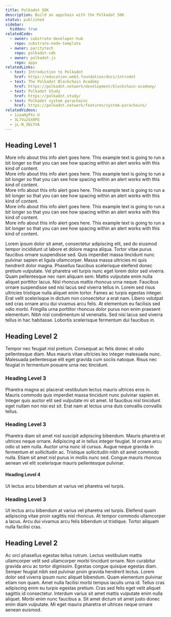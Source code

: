 ```yaml
---
title: Polkadot SDK
description: Build an appchain with the Polkadot SDK
status: published
sidebar:
  hidden: true
relatedCode:
  - owner: substrate-developer-hub
    repo: substrate-node-template
  - owner: paritytech
    repo: polkadot-sdk
  - owner: polkadot-js
    repo: apps
relatedLinks:
  - text: Introduction to Polkadot
    href: https://education.web3.foundation/docs/introdot
  - text: The Polkadot Blockchain Academy
    href: https://polkadot.network/development/blockchain-academy/
  - text: Polkadot Study
    href: https://polkadot.study/
  - text: Polkadot system parachains
    href: https://polkadot.network/features/system-parachains/
relatedVideos:
  - izaaHyPXs-U
  - 3L7Vu2SX0PE
  - jL-N_IWiYVA
---
```



## Heading Level 1

<Aside type="info" title="This is an aside" border="left" dismissable>
  <Icon name="simple-icons:rocket" slot="icon" />
  More info about this info alert goes here. This example text is going to run a bit longer so that you can see how spacing within an alert works with this kind of content.
</Aside>

<Aside type="note" title="This is an aside" border="left" dismissable>
  More info about this info alert goes here. This example text is going to run a bit longer so that you can see how spacing within an alert works with this kind of content.
</Aside>

<Aside type="success" title="This is an aside" border="left" dismissable>
  More info about this info alert goes here. This example text is going to run a bit longer so that you can see how spacing within an alert works with this kind of content.
</Aside>

<Aside type="tip" title="This is an aside" border="left" dismissable>
  More info about this info alert goes here. This example text is going to run a bit longer so that you can see how spacing within an alert works with this kind of content.
</Aside>

<Aside type="warning" title="This is an aside" border="left" dismissable>
  More info about this info alert goes here. This example text is going to run a bit longer so that you can see how spacing within an alert works with this kind of content.
</Aside>

Lorem ipsum dolor sit amet, consectetur adipiscing elit, sed do eiusmod tempor incididunt ut labore et dolore magna aliqua. Tortor vitae purus faucibus ornare suspendisse sed. Quis imperdiet massa tincidunt nunc pulvinar sapien et ligula ullamcorper. Massa massa ultricies mi quis hendrerit dolor magna. Phasellus faucibus scelerisque eleifend donec pretium vulputate. Vel pharetra vel turpis nunc eget lorem dolor sed viverra. Quam pellentesque nec nam aliquam sem. Mattis vulputate enim nulla aliquet porttitor lacus. Nisl rhoncus mattis rhoncus urna neque. Faucibus ornare suspendisse sed nisi lacus sed viverra tellus in. Lorem sed risus ultricies tristique nulla aliquet enim tortor. Fames ac turpis egestas integer. Erat velit scelerisque in dictum non consectetur a erat nam. Libero volutpat sed cras ornare arcu dui vivamus arcu felis. At elementum eu facilisis sed odio morbi. Fringilla urna porttitor rhoncus dolor purus non enim praesent elementum. Nibh nisl condimentum id venenatis. Sed nisi lacus sed viverra tellus in hac habitasse. Lobortis scelerisque fermentum dui faucibus in.

## Heading Level 2

Tempor nec feugiat nisl pretium. Consequat ac felis donec et odio pellentesque diam. Mus mauris vitae ultricies leo integer malesuada nunc. Malesuada pellentesque elit eget gravida cum sociis natoque. Risus nec feugiat in fermentum posuere urna nec tincidunt.

### Heading Level 3

Pharetra magna ac placerat vestibulum lectus mauris ultrices eros in. Mauris commodo quis imperdiet massa tincidunt nunc pulvinar sapien et. Integer quis auctor elit sed vulputate mi sit amet. Id faucibus nisl tincidunt eget nullam non nisi est sit. Erat nam at lectus urna duis convallis convallis tellus.

### Heading Level 3

Pharetra diam sit amet nisl suscipit adipiscing bibendum. Mauris pharetra et ultrices neque ornare. Adipiscing at in tellus integer feugiat. Id ornare arcu odio ut sem nulla. Auctor urna nunc id cursus. Augue neque gravida in fermentum et sollicitudin ac. Tristique sollicitudin nibh sit amet commodo nulla. Etiam sit amet nisl purus in mollis nunc sed. Congue mauris rhoncus aenean vel elit scelerisque mauris pellentesque pulvinar.

#### Heading Level 4

Ut lectus arcu bibendum at varius vel pharetra vel turpis.

### Heading Level 3

Ut lectus arcu bibendum at varius vel pharetra vel turpis. Eleifend quam adipiscing vitae proin sagittis nisl rhoncus. At tempor commodo ullamcorper a lacus. Arcu dui vivamus arcu felis bibendum ut tristique. Tortor aliquam nulla facilisi cras.

## Heading Level 2

Ac orci phasellus egestas tellus rutrum. Lectus vestibulum mattis ullamcorper velit sed ullamcorper morbi tincidunt ornare. Non curabitur gravida arcu ac tortor dignissim. Egestas congue quisque egestas diam. Semper feugiat nibh sed pulvinar proin gravida hendrerit lectus. Lorem dolor sed viverra ipsum nunc aliquet bibendum. Quam elementum pulvinar etiam non quam. Amet nulla facilisi morbi tempus iaculis urna id. Tellus cras adipiscing enim eu turpis egestas pretium. Cras sed felis eget velit aliquet sagittis id consectetur. Interdum varius sit amet mattis vulputate enim nulla aliquet. Morbi enim nunc faucibus a. Sit amet dictum sit amet justo donec enim diam vulputate. Mi eget mauris pharetra et ultrices neque ornare aenean euismod.

